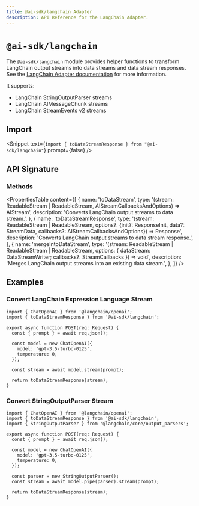 ```yaml
---
title: @ai-sdk/langchain Adapter
description: API Reference for the LangChain Adapter.
---
```


# `@ai-sdk/langchain`

The `@ai-sdk/langchain` module provides helper functions to transform LangChain output streams into data streams and data stream responses.
See the [LangChain Adapter documentation](/providers/adapters/langchain) for more information.

It supports:

- LangChain StringOutputParser streams
- LangChain AIMessageChunk streams
- LangChain StreamEvents v2 streams

## Import

<Snippet text={`import { toDataStreamResponse } from "@ai-sdk/langchain"`} prompt={false} />

## API Signature

### Methods

<PropertiesTable
  content={[
    {
      name: 'toDataStream',
      type: '(stream: ReadableStream<LangChainAIMessageChunk> | ReadableStream<string>, AIStreamCallbacksAndOptions) => AIStream',
      description: 'Converts LangChain output streams to data stream.',
    },
    {
      name: 'toDataStreamResponse',
      type: '(stream: ReadableStream<LangChainAIMessageChunk> | ReadableStream<string>, options?: {init?: ResponseInit, data?: StreamData, callbacks?: AIStreamCallbacksAndOptions}) => Response',
      description: 'Converts LangChain output streams to data stream response.',
    },
    {
      name: 'mergeIntoDataStream',
      type: '(stream: ReadableStream<LangChainStreamEvent> | ReadableStream<LangChainAIMessageChunk> | ReadableStream<string>, options: { dataStream: DataStreamWriter; callbacks?: StreamCallbacks }) => void',
      description:
        'Merges LangChain output streams into an existing data stream.',
    },
  ]}
/>

## Examples

### Convert LangChain Expression Language Stream

```tsx filename="app/api/completion/route.ts" highlight={"14"}
import { ChatOpenAI } from '@langchain/openai';
import { toDataStreamResponse } from '@ai-sdk/langchain';

export async function POST(req: Request) {
  const { prompt } = await req.json();

  const model = new ChatOpenAI({
    model: 'gpt-3.5-turbo-0125',
    temperature: 0,
  });

  const stream = await model.stream(prompt);

  return toDataStreamResponse(stream);
}
```

### Convert StringOutputParser Stream

```tsx filename="app/api/completion/route.ts" highlight={"16"}
import { ChatOpenAI } from '@langchain/openai';
import { toDataStreamResponse } from '@ai-sdk/langchain';
import { StringOutputParser } from '@langchain/core/output_parsers';

export async function POST(req: Request) {
  const { prompt } = await req.json();

  const model = new ChatOpenAI({
    model: 'gpt-3.5-turbo-0125',
    temperature: 0,
  });

  const parser = new StringOutputParser();
  const stream = await model.pipe(parser).stream(prompt);

  return toDataStreamResponse(stream);
}
```
